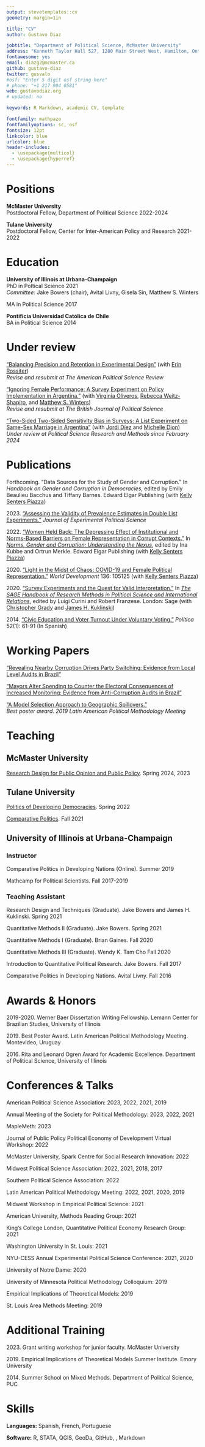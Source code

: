 ```yaml
---
output: stevetemplates::cv
geometry: margin=1in

title: "CV"
author: Gustavo Diaz

jobtitle: "Department of Political Science, McMaster University"
address: "Kenneth Taylor Hall 527, 1280 Main Street West, Hamilton, Ontario, Canada"
fontawesome: yes
email: diazg2@mcmaster.ca
github: gustavo-diaz
twitter: gusvalo
#osf: "Enter 5 digit osf string here"
# phone: "+1 217 904 0581"
web: gustavodiaz.org
# updated: no

keywords: R Markdown, academic CV, template

fontfamily: mathpazo
fontfamilyoptions: sc, osf
fontsize: 12pt
linkcolor: blue
urlcolor: blue
header-includes:
  - \usepackage{multicol}
  - \usepackage{hyperref}
---
```


# Positions  
<!-- Positions singular for now -->
<!-- Remember double space for line skip -->

**McMaster University**  
Postdoctoral Fellow, Department of Political Science \hfill 2022-2024

**Tulane University**  
Postdoctoral Fellow, Center for Inter-American Policy and Research \hfill 2021-2022

# Education  

**University of Illinois at Urbana-Champaign**  
PhD in Poltical Science \hfill 2021  
*Committee:* Jake Bowers (chair), Avital Livny, Gisela Sin, Matthew S. Winters

MA in Political Science \hfill 2017  


**Pontificia Universidad Católica de Chile**  
BA in Political Science \hfill 2014

<!-- **Université de Montréal**   -->
<!-- Emerging Leaders in the Americas Exchange Program \hfill 2011 -->


<!-- # Interests -->

<!-- Political Economy, Political Behavior, Accountability, Representation, Developing Countries, Causal Inference, Machine Learning -->

# Under review  

["Balancing Precision and Retention in Experimental Design"](https://gustavodiaz.org/files/research/precision_retention.pdf) (with [Erin Rossiter](http://erossiter.com/))  
*Revise and resubmit at The American Political Science Review*

["Ignoring Female Performance: A Survey Experiment on Policy Implementation in Argentina."](https://gustavodiaz.org/files/research/gender_performance.pdf) (with [Virginia Oliveros](https://virginiaoliveros.com/), [Rebecca Weitz-Shapiro](https://vivo.brown.edu/display/rweitzsh), and [Matthew S. Winters](https://sites.google.com/site/mswinters1/))  
*Revise and resubmit at The British Journal of Political Science*

["Two-Sided Two-Sided Sensitivity Bias in Surveys: A List Experiment on Same-Sex Marriage in Argentina"](https://gustavodiaz.org/files/research/ssm_arg.pdf) (with [Jordi Díez](https://www.jordidiez.ca/) and [Michelle Dion](https://michelledion.com/))  
*Under review at Political Science Research and Methods since February 2024*

# Publications  

<!-- If I start the tenure track I will use the etaremune latex package to make reverse counts -->


Forthcoming. "Data Sources for the Study of Gender and Corruption." In *Handbook on Gender and Corruption in Democracies*, edited by Emily Beaulieu Bacchus and Tiffany Barnes. Edward Elgar Publishing (with [Kelly Senters Piazza](https://www.usafa.edu/facultyprofile/?smid=23816))

2023\. ["Assessing the Validity of Prevalence Estimates in Double List Experiments."](https://doi.org/10.1017/XPS.2023.24) *Journal of Experimental Political Science*

2022\. ["Women Held Back: The Depressing Effect of Institutional and Norms-Based Barriers on Female Representation in Corrupt Contexts."](https://gustavodiaz.org/files/research/gender_corruption.pdf) In [*Norms, Gender and Corruption: Understanding the Nexus*](https://www.e-elgar.com/shop/gbp/norms-gender-and-corruption-9781802205824.html), edited by Ina Kubbe and Ortrun Merkle. Edward Elgar Publishing
(with [Kelly Senters Piazza](https://www.usafa.edu/facultyprofile/?smid=23816))

2020\. ["Light in the Midst of Chaos: COVID-19 and Female Political Representation."](https://doi.org/10.1016/j.worlddev.2020.105125) *World Development* 136: 105125 (with [Kelly Senters Piazza](https://www.usafa.edu/facultyprofile/?smid=23816))

2020\. ["Survey Experiments and the Quest for Valid Interpretation."](https://gustavodiaz.org/files/research/sage_survey_experiments_chapter.pdf) In [*The SAGE Handbook of Research Methods in Political Science and International Relations*](https://us.sagepub.com/en-us/nam/the-sage-handbook-of-research-methods-in-political-science-and-international-relations/book262875), edited by Luigi Curini and Robert Franzese. London: Sage (with [Christopher Grady](https://publish.illinois.edu/cdgrady2/) and [James H. Kuklinski](https://pol.illinois.edu/directory/profile/kuklinsk))

2014\. ["Civic Education and Voter Turnout Under Voluntary Voting."](https://revistapolitica.uchile.cl/index.php/RP/article/view/33099/34813) *Política* 52(1): 61-91 (In Spanish)




# Working Papers  

["Revealing Nearby Corruption Drives Party Switching: Evidence from Local Level Audits in Brazil"](https://gustavodiaz.org/files/research/nearby_corruption.pdf)

["Mayors Alter Spending to Counter the Electoral Consequences of Increased Monitoring: Evidence from Anti-Corruption Audits in Brazil"](https://gustavodiaz.org/files/research/audit_spending.pdf)

["A Model Selection Approach to Geographic Spillovers."](https://gustavodiaz.org/files/research/model_spillovers.pdf)  
*Best poster award. 2019 Latin American Political Methodology Meeting*



# Teaching  

## McMaster University  

[Research Design for Public Opinion and Public Policy](https://popw23.gustavodiaz.org/). Spring 2024, 2023

## Tulane University  

[Politics of Developing Democracies](https://gustavodiaz.org/files/teaching/ddem_syllabus.pdf). Spring 2022

[Comparative Politics](https://gustavodiaz.org/teaching/cp_intro/syllabus/polc2300_syllabus.pdf). Fall 2021

## University of Illinois at Urbana-Champaign  

### Instructor  

Comparative Politics in Developing Nations (Online). Summer 2019

Mathcamp for Political Scientists. Fall 2017-2019

### Teaching Assistant  

Research Design and Techniques (Graduate). Jake Bowers and James H. Kuklinski. Spring 2021

Quantitative Methods II (Graduate). Jake Bowers. Spring 2021

Quantitative Methods I (Graduate). Brian Gaines. Fall 2020

Quantitative Methods III (Graduate). Wendy K. Tam Cho Fall 2020

Introduction to Quantitative Political Research. Jake Bowers. Fall 2017

Comparative Politics in Developing Nations. Avital Livny. Fall 2016

# Awards & Honors  

2019-2020\. Werner Baer Dissertation Writing Fellowship. Lemann Center for Brazilian Studies,
University of Illinois

2019\. Best Poster Award. Latin American Political Methodology Meeting. Montevideo, Uruguay

2016\. Rita and Leonard Ogren Award for Academic Excellence. Department of Political Science,
University of Illinois

# Conferences & Talks

<!-- Eventually have to make this into a list by year -->

American Political Science Association: 2023, 2022, 2021, 2019

Annual Meeting of the Society for Political Methodology: 2023, 2022, 2021

MapleMeth: 2023

Journal of Public Policy Political Economy of Development Virtual Workshop: 2022

McMaster University, Spark Centre for Social Research Innovation: 2022

Midwest Political Science Association: 2022, 2021, 2018, 2017

Southern Political Science Association: 2022

Latin American Political Methodology Meeting: 2022, 2021, 2020, 2019

Midwest Workshop in Empirical Political Science: 2021

American University, Methods Reading Group: 2021

King's College London, Quantitative Political Economy Research Group: 2021

Washington University in St. Louis: 2021

NYU-CESS Annual Experimental Political Science Conference: 2021, 2020

University of Notre Dame: 2020

University of Minnesota Political Methodology Colloquium: 2019

Empirical Implications of Theoretical Models: 2019

St. Louis Area Methods Meeting: 2019

# Additional Training  

2023\. Grant writing workshop for junior faculty. McMaster University

2019\. Empirical Implications of Theoretical Models Summer Institute. Emory University

2014\. Summer School on Mixed Methods. Department of Political Science, PUC

# Skills  

**Languages:** Spanish, French, Portuguese

**Software:** R, STATA, QGIS, GeoDa, GitHub, \LaTeX, Markdown

<!-- # Service -->

<!-- **Reviewer:** *American Political Science Review*, *Comparative Political Studies*, *PS: Political Science & Politics*,  *Journal of Elections, Public Opinion & Parties* -->

<!-- **Committee Member:** Comparative Politics Search Committee (University of Illinois at Urbana-Champaign) -->

<!-- **Discussant:** APSA 2020, MPSA 2021, LAPolmeth 2021 -->

<!-- # References -->

<!-- \begin{multicols}{2} -->
<!-- Jake Bowers\\ -->
<!-- Associate Professor\\ -->
<!-- University of Illinois at Urbana-Champaign\\ -->
<!-- \href{mailto:jwbowers@illinois.edu}{jwbowers@illinois.edu} -->

<!-- Avital Livny\\ -->
<!-- Assistant Professor\\ -->
<!-- University of Illinois at Urbana-Champaign\\ -->
<!-- \href{mailto:alivny@illinois.edu}{alivny@illinois.edu} -->

<!-- Gisela Sin\\ -->
<!-- Associate Professor\\ -->
<!-- University of Illinois at Urbana-Champaign\\ -->
<!-- \href{mailto:gsin@illinois.edu}{gsin@illinois.edu} -->

<!-- Matthew S. Winters\\ -->
<!-- Professor\\ -->
<!-- University of Illinois at Urbana-Champaign\\ -->
<!-- \href{mailto:mwinters@illinois.edu}{mwinters@illinois.edu} -->

<!-- \end{multicols} -->

<!-- Alternative section for 3 refs-->
<!-- # References -->

<!-- Jake Bowers   -->
<!-- Associate Professor, University of Illinois at Urbana-Champaign   -->
<!-- \href{mailto:jwbowers@illinois.edu}{jwbowers@illinois.edu} -->

<!-- Gisela Sin   -->
<!-- Associate Professor, University of Illinois at Urbana-Champaign   -->
<!-- \href{mailto:gsin@illinois.edu}{gsin@illinois.edu} -->

<!-- Matthew S. Winters   -->
<!-- Professor, University of Illinois at Urbana-Champaign   -->
<!-- \href{mailto:mwinters@illinois.edu}{mwinters@illinois.edu} -->



